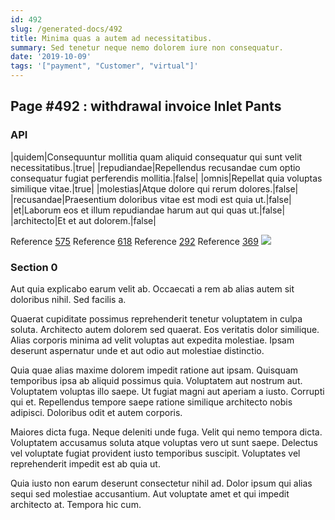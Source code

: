 ```yaml
---
id: 492
slug: /generated-docs/492
title: Minima quas a autem ad necessitatibus.
summary: Sed tenetur neque nemo dolorem iure non consequatur.
date: '2019-10-09'
tags: '["payment", "Customer", "virtual"]'
---
```


## Page #492 : withdrawal invoice Inlet Pants
### API

|quidem|Consequuntur mollitia quam aliquid consequatur qui sunt velit necessitatibus.|true|
|repudiandae|Repellendus recusandae cum optio consequatur fugiat perferendis mollitia.|false|
|omnis|Repellat quia voluptas similique vitae.|true|
|molestias|Atque dolore qui rerum dolores.|false|
|recusandae|Praesentium doloribus vitae est modi est quia ut.|false|
|et|Laborum eos et illum repudiandae harum aut qui quas ut.|false|
|architecto|Et et aut dolorem.|false|

Reference [575](/generated-docs/575)
Reference [618](/generated-docs/618)
Reference [292](/generated-docs/292)
Reference [369](/generated-docs/369)
![](/assets/cats-1.jpg)

### Section 0
Aut quia explicabo earum velit ab. Occaecati a rem ab alias autem sit doloribus nihil. Sed facilis a.
 Quaerat cupiditate possimus reprehenderit tenetur voluptatem in culpa soluta. Architecto autem dolorem sed quaerat. Eos veritatis dolor similique. Alias corporis minima ad velit voluptas aut expedita molestiae. Ipsam deserunt aspernatur unde et aut odio aut molestiae distinctio.
 Quia quae alias maxime dolorem impedit ratione aut ipsam. Quisquam temporibus ipsa ab aliquid possimus quia. Voluptatem aut nostrum aut. Voluptatem voluptas illo saepe. Ut fugiat magni aut aperiam a iusto.
Corrupti qui et. Repellendus tempore saepe ratione similique architecto nobis adipisci. Doloribus odit et autem corporis.
 Maiores dicta fuga. Neque deleniti unde fuga. Velit qui nemo tempora dicta. Voluptatem accusamus soluta atque voluptas vero ut sunt saepe. Delectus vel voluptate fugiat provident iusto temporibus suscipit. Voluptates vel reprehenderit impedit est ab quia ut.
 Quia iusto non earum deserunt consectetur nihil ad. Dolor ipsum qui alias sequi sed molestiae accusantium. Aut voluptate amet et qui impedit architecto at. Tempora hic cum.
